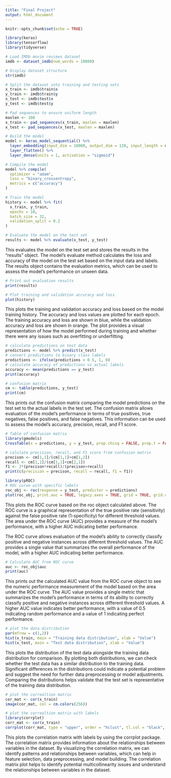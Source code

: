 ---
title: "Final Project"
output: html_document
---

```{r setup, include=FALSE}
knitr::opts_chunk$set(echo = TRUE)
```

```{r}
library(keras)
library(tensorflow)
library(tidyverse)
```

```{r}
# Load IMDb movie reviews dataset
imdb <- dataset_imdb(num_words = 10000)
```

```{r}
# Display dataset structure
str(imdb)
```

```{r}
# Split the dataset into training and testing sets
x_train <- imdb$train$x
y_train <- imdb$train$y
x_test <- imdb$test$x
y_test <- imdb$test$y
```

```{r}
# Pad sequences to ensure uniform length
maxlen <- 100
x_train <- pad_sequences(x_train, maxlen = maxlen)
x_test <- pad_sequences(x_test, maxlen = maxlen)
```

```{r}
# Build the model
model <- keras_model_sequential() %>%
  layer_embedding(input_dim = 10000, output_dim = 128, input_length = maxlen) %>%
  layer_flatten() %>%
  layer_dense(units = 1, activation = "sigmoid")
```

```{r}
# Compile the model
model %>% compile(
  optimizer = "adam",
  loss = "binary_crossentropy",
  metrics = c("accuracy")
)
```

```{r}
# Train the model
history <- model %>% fit(
  x_train, y_train,
  epochs = 10,
  batch_size = 32,
  validation_split = 0.2
)
```

```{r}
# Evaluate the model on the test set
results <- model %>% evaluate(x_test, y_test)  
```

This evaluates the model on the test set and stores the results in the "results" object. The model's evaluate method calculates the loss and accuracy of the model on the test set based on the input data and labels. The results object contains the evaluation metrics, which can be used to assess the model's performance on unseen data.


```{r}
# Print out evaluation results
print(results)
```

```{r}
# Plot training and validation accuracy and loss
plot(history)
```

This plots the training and validation accuracy and loss based on the model training history. The accuracy and loss values are plotted for each epoch. The training accuracy and loss are shown in blue, while the validation accuracy and loss are shown in orange. The plot provides a visual representation of how the model performed during training and whether there were any issues such as overfitting or underfitting.

```{r}
# calculate predictions on test data
predictions <- model %>% predict(x_test)
# convert predictions to binary class labels
predictions <- ifelse(predictions > 0.5, 1, 0)
# calculate accuracy of predictions vs actual labels
accuracy <- mean(predictions == y_test)
print(accuracy)
```

```{r}
# confusion matrix
cm <- table(predictions, y_test)
print(cm)
```

This prints out the confusion matrix comparing the model predictions on the test set to the actual labels in the test set. The confusion matrix allows evaluation of the model's performance in terms of true positives, true negatives, false positives, and false negatives. This information can be used to assess the model's accuracy, precision, recall, and F1 score.

```{r}
# Table of confusion matrix
library(gmodels)
CrossTable(x = predictions, y = y_test, prop.chisq = FALSE, prop.t = FALSE, dnn = c('predicted', 'actual'))

```

```{r}
# calulate precision, recall, and F1 score from confusion matrix
precison <- cm[1,1]/(cm[1,1]+cm[1,2])
recall <- cm[1,1]/(cm[1,1]+cm[2,1])
f1 <- 2*(precison*recall)/(precison+recall)
print(c(precision = precison, recall = recall, f1 = f1))
```

```{r}
library(pROC)
# ROC curve with specific labels
roc_obj <- roc(response = y_test, predictor = predictions)
plot(roc_obj, print.auc = TRUE, legacy.axes = TRUE, grid = TRUE, grid.col = "gray")
```

This plots the ROC curve based on the roc object calculated above. The ROC curve is a graphical representation of the true positive rate (sensitivity) against the false positive rate (1-specificity) for different threshold values. The area under the ROC curve (AUC) provides a measure of the model's performance, with a higher AUC indicating better performance.

The ROC curve allows evaluation of the model's ability to correctly classify positive and negative instances across different threshold values. The AUC provides a single value that summarizes the overall performance of the model, with a higher AUC indicating better performance.

```{r}
# Calculate AUC from ROC curve
auc <- roc_obj$auc
print(auc)
```
This prints out the calculated AUC value from the ROC curve object to see the numeric performance measurement of the model based on the area under the ROC curve. The AUC value provides a single metric that summarizes the model's performance in terms of its ability to correctly classify positive and negative instances across different threshold values. A higher AUC value indicates better performance, with a value of 0.5 indicating random performance and a value of 1 indicating perfect performance.

```{r}
# plot the data distribution
par(mfrow = c(1,2))
hist(x_train, main = "Training data distribution", xlab = "Value")
hist(x_test, main = "Test data distribution", xlab = "Value")
```

This plots the distribution of the test data alongside the training data distribution for comparison. By plotting both distributions, we can check whether the test data has a similar distribution to the training data. Significant differences in the distributions could indicate a potential problem and suggest the need for further data preprocessing or model adjustments. Comparing the distributions helps validate that the test set is representative of the training data distribution.

```{r}
# plot the correaltion matrix
cor_mat <- cor(x_train)
image(cor_mat, col = cm.colors(256))
```

```{r}
# plot the correaltion matrix with labels
library(corrplot)
corr_mat <- cor(x_train)
corrplot(corr_mat, type = "upper", order = "hclust", tl.col = "black", tl.srt = 45)
```

This plots the correlation matrix with labels by using the corrplot package. The correlation matrix provides information about the relationships between variables in the dataset. By visualizing the correlation matrix, we can identify patterns and relationships between variables, which can help in feature selection, data preprocessing, and model building. The correlation matrix plot helps to identify potential multicollinearity issues and understand the relationships between variables in the dataset.










